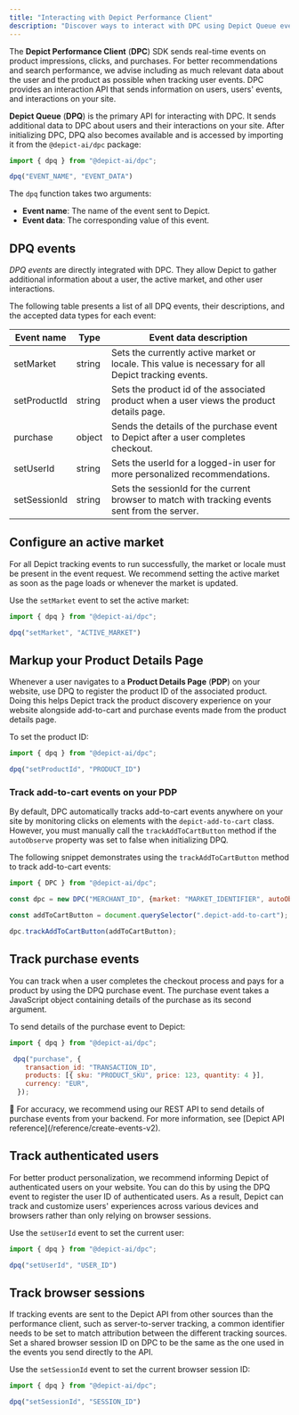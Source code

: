 ```yaml
---
title: "Interacting with Depict Performance Client"
description: "Discover ways to interact with DPC using Depict Queue events."
---
```


The **Depict Performance Client** (**DPC**) SDK sends real-time events on product impressions, clicks, and purchases. For better recommendations and search performance, we advise including as much relevant data about the user and the product as possible when tracking user events. DPC provides an interaction API that sends information on users, users' events, and interactions on your site.

**Depict Queue** (**DPQ**) is the primary API for interacting with DPC. It sends additional data to DPC about users and their interactions on your site. After initializing DPC, DPQ also becomes available and is accessed by importing it from the `@depict-ai/dpc` package:

```js JavaScript
import { dpq } from "@depict-ai/dpc";

dpq("EVENT_NAME", "EVENT_DATA")
```

The `dpq` function takes two arguments:

* **Event name**: The name of the event sent to Depict.
* **Event data**: The corresponding value of this event.

## DPQ events

_DPQ events_ are directly integrated with DPC. They allow Depict to gather additional information about a user, the active market, and other user interactions.

The following table presents a list of all DPQ events, their descriptions, and the accepted data types for each event:

| Event name   | Type   | Event data description                                                                              |
| ------------ | ------ | --------------------------------------------------------------------------------------------------- |
| setMarket    | string | Sets the currently active market or locale. This value is necessary for all Depict tracking events. |
| setProductId | string | Sets the product id of the associated product when a user views the product details page.           |
| purchase     | object | Sends the details of the purchase event to Depict after a user completes checkout.                  |
| setUserId    | string | Sets the userId for a logged-in user for more personalized recommendations.                         |
| setSessionId | string | Sets the sessionId for the current browser to match with tracking events sent from the server.      |

## Configure an active market

For all Depict tracking events to run successfully, the market or locale must be present in the event request. We recommend setting the active market as soon as the page loads or whenever the market is updated. 

Use the `setMarket` event to set the active market:

```js JavaScript 
import { dpq } from "@depict-ai/dpc"; 

dpq("setMarket", "ACTIVE_MARKET")
```

## Markup your Product Details Page

Whenever a user navigates to a **Product Details Page** (**PDP**) on your website, use DPQ to register the product ID of the associated product. Doing this helps Depict track the product discovery experience on your website alongside add-to-cart and purchase events made from the product details page.

To set the product ID:

```js JavaScript
import { dpq } from "@depict-ai/dpc"; 

dpq("setProductId", "PRODUCT_ID")
```

### Track add-to-cart events on your PDP

By default, DPC automatically tracks add-to-cart events anywhere on your site by monitoring clicks on elements with the `depict-add-to-cart` class. However, you must manually call the `trackAddToCartButton` method if the `autoObserve` property was set to false when initializing DPQ.

The following snippet demonstrates using the `trackAddToCartButton` method to track add-to-cart events:

```js JavaScript
import { DPC } from "@depict-ai/dpc";

const dpc = new DPC("MERCHANT_ID", {market: "MARKET_IDENTIFIER", autoObserve: false });

const addToCartButton = document.querySelector(".depict-add-to-cart");

dpc.trackAddToCartButton(addToCartButton);
```

## Track purchase events

You can track when a user completes the checkout process and pays for a product by using the DPQ purchase event. The purchase event takes a JavaScript object containing details of the purchase as its second argument.

To send details of the purchase event to Depict:

```js JavaScript
import { dpq } from "@depict-ai/dpc"; 

 dpq("purchase", {
    transaction_id: "TRANSACTION_ID",
    products: [{ sku: "PRODUCT_SKU", price: 123, quantity: 4 }],
    currency: "EUR",
  });
```

<Note>
📘 For accuracy, we recommend using our REST API to send details of purchase events from your backend. For more information, see [Depict API reference](/reference/create-events-v2).
</Note>

## Track authenticated users

For better product personalization, we recommend informing Depict of authenticated users on your website. You can do this by using the DPQ event to register the user ID of authenticated users. As a result, Depict can track and customize users' experiences across various devices and browsers rather than only relying on browser sessions.

Use the `setUserId` event to set the current user:

```js JavaScript
import { dpq } from "@depict-ai/dpc"; 

dpq("setUserId", "USER_ID")
```

## Track browser sessions

If tracking events are sent to the Depict API from other sources than the performance client, such as server-to-server tracking, a common identifier needs to be set to match attribution between the different tracking sources. Set a shared browser session ID on DPC to be the same as the one used in the events you send directly to the API.

Use the `setSessionId` event to set the current browser session ID:

```js JavaScript
import { dpq } from "@depict-ai/dpc"; 

dpq("setSessionId", "SESSION_ID")
```